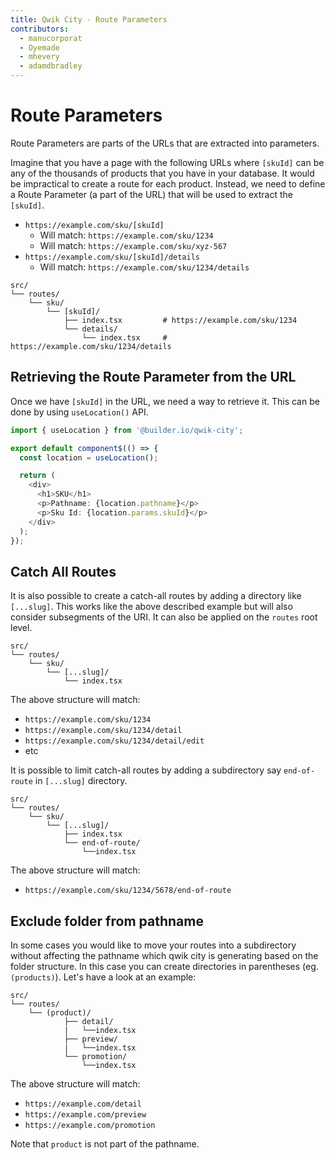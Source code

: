 ```yaml
---
title: Qwik City - Route Parameters
contributors:
  - manucorporat
  - Oyemade
  - mhevery
  - adamdbradley
---
```


# Route Parameters

Route Parameters are parts of the URLs that are extracted into parameters.

Imagine that you have a page with the following URLs where `[skuId]` can be any of the thousands of products that you have in your database. It would be impractical to create a route for each product. Instead, we need to define a Route Parameter (a part of the URL) that will be used to extract the `[skuId]`.

- `https://example.com/sku/[skuId]`
  - Will match: `https://example.com/sku/1234`
  - Will match: `https://example.com/sku/xyz-567`
- `https://example.com/sku/[skuId]/details`
  - Will match: `https://example.com/sku/1234/details`

```
src/
└── routes/
    └── sku/
        └── [skuId]/
            ├── index.tsx         # https://example.com/sku/1234
            └── details/
                └── index.tsx     # https://example.com/sku/1234/details
```

## Retrieving the Route Parameter from the URL

Once we have `[skuId]` in the URL, we need a way to retrieve it. This can be done by using `useLocation()` API.

```typescript
import { useLocation } from '@builder.io/qwik-city';

export default component$(() => {
  const location = useLocation();

  return (
    <div>
      <h1>SKU</h1>
      <p>Pathname: {location.pathname}</p>
      <p>Sku Id: {location.params.skuId}</p>
    </div>
  );
});
```

## Catch All Routes
It is also possible to create a catch-all routes by adding a directory like `[...slug]`. This works like the above described example but will also consider subsegments of the URI. It can also be applied on the `routes` root level.

```
src/
└── routes/
    └── sku/
        └── [...slug]/
            └── index.tsx
```

The above structure will match:
- `https://example.com/sku/1234`
- `https://example.com/sku/1234/detail`
- `https://example.com/sku/1234/detail/edit`
- etc

It is possible to limit catch-all routes by adding a subdirectory say `end-of-route` in `[...slug]` directory.

```
src/
└── routes/
    └── sku/
        └── [...slug]/
            ├── index.tsx
            └── end-of-route/
                └──index.tsx
```

The above structure will match:
- `https://example.com/sku/1234/5678/end-of-route`


## Exclude folder from pathname
In some cases you would like to move your routes into a subdirectory without affecting the pathname which qwik city is generating based on the folder structure. In this case you can create directories in parentheses (eg. `(products)`). Let's have a look at an example:

```
src/
└── routes/
    └── (product)/
            ├── detail/
            |   └──index.tsx
            ├── preview/
            |   └──index.tsx                
            └── promotion/
                └──index.tsx
```
The above structure will match:
- `https://example.com/detail`
- `https://example.com/preview`
- `https://example.com/promotion`

Note that `product` is not part of the pathname.
